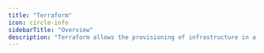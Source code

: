 ---
title: "Terraform"
icon: circle-info
sidebarTitle: "Overview"
description: "Terraform allows the provisioning of infrastructure in a declarative way. You can use Terraform to deploy to multiple platforms."
---

<CardGroup>
  <Card title="AWS Fargate" icon="aws" horizontal href="/deployments-and-hosting/terraform/aws-fargate" />
</CardGroup>
